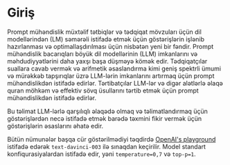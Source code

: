 # Giriş

Prompt mühəndislik müxtəlif tətbiqlər və tədqiqat mövzuları üçün dil modellərindən (LM) səmərəli istifadə etmək üçün göstərişlərin işlənib hazırlanması və optimallaşdırılması üçün nisbətən yeni bir fəndir. Prompt mühəndislik bacarıqları böyük dil modellərinin (LLM) imkanlarını və məhdudiyyətlərini daha yaxşı başa düşməyə kömək edir. Tədqiqatçılar suallara cavab vermək və arifmetik əsaslandırma kimi geniş spektrli ümumi və mürəkkəb tapşırıqlar üzrə LLM-lərin imkanlarını artırmaq üçün prompt mühəndislikdən istifadə edirlər. Tərtibatçılar LLM-lər və digər alətlərlə əlaqə quran möhkəm və effektiv sövq üsullarını tərtib etmək üçün prompt mühəndislikdən istifadə edirlər.

Bu təlimat LLM-lərlə qarşılıqlı əlaqədə olmaq və təlimatlandırmaq üçün göstərişlərdən necə istifadə etmək barədə təxmini fikir vermək üçün göstərişlərin əsaslarını əhatə edir.

Bütün nümunələr başqa cür göstərilmədiyi təqdirdə [OpenAI's playground](https://platform.openai.com/playground) istifadə edərək `text-davinci-003` ilə sınaqdan keçirilir. Model standart konfiqurasiyalardan istifadə edir, yəni `temperature=0,7` və `top-p=1`.
